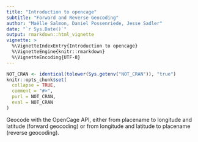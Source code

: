 ```yaml
---
title: "Introduction to opencage"
subtitle: "Forward and Reverse Geocoding"
author: "Maëlle Salmon, Daniel Possenriede, Jesse Sadler"
date: "`r Sys.Date()`"
output: rmarkdown::html_vignette
vignette: >
  %\VignetteIndexEntry{Introduction to opencage}
  %\VignetteEngine{knitr::rmarkdown}
  %\VignetteEncoding{UTF-8}
---
```


```r
NOT_CRAN <- identical(tolower(Sys.getenv("NOT_CRAN")), "true")
knitr::opts_chunk$set(
  collapse = TRUE,
  comment = "#>",
  purl = NOT_CRAN,
  eval = NOT_CRAN
)
```

Geocode with the OpenCage API, either from placename to longitude and latitude (forward geocoding) or from longitude and latitude to placename (reverse geocoding). 

